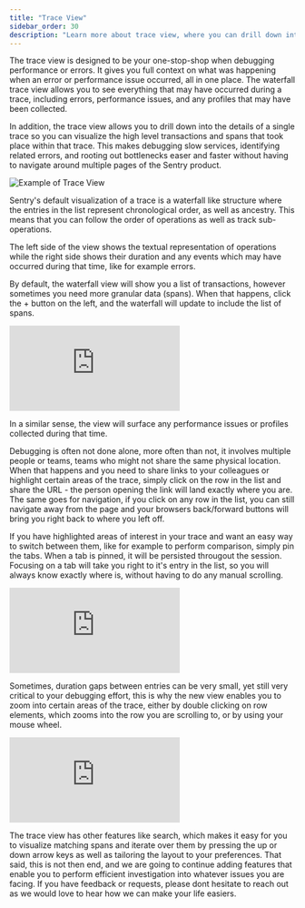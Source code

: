```yaml
---
title: "Trace View"
sidebar_order: 30
description: "Learn more about trace view, where you can drill down into the details of a single trace, allowing you to debug slow services, identify related errors, and find other bottlenecks."
---
```


The trace view is designed to be your one-stop-shop when debugging performance or errors. It gives you full context on what was happening when an error or performance issue occurred, all in one place. The waterfall trace view allows you to see everything that may have occurred during a trace, including errors, performance issues, and any profiles that may have been collected.

In addition, the trace view allows you to drill down into the details of a single trace so you can visualize the high level transactions and spans that took place within that trace. This makes debugging slow services, identifying related errors, and rooting out bottlenecks easer and faster without having to navigate around multiple pages of the Sentry product.

![Example of Trace View](./img/trace-view.png)

Sentry's default visualization of a trace is a waterfall like structure where the entries in the list represent chronological order, as well as ancestry. This means that you can follow the order of operations as well as track sub-operations.

The left side of the view shows the textual representation of operations while the right side shows their duration and any events which may have occurred during that time, like for example errors.

By default, the waterfall view will show you a list of transactions, however sometimes you need more granular data (spans). When that happens, click the + button on the left, and the waterfall will update to include the list of spans.

<div
  style={{
    height: "0px",
    paddingBottom: "calc(66.66% + 41px)",
    position: "relative",
    width: "100%",
  }}
>
  <iframe
    src="https://demo.arcade.software/25H9paIDvBOQp5T3pFeW?embed&show_copy_link=true"
    title="Trace Details — Performance — sentry — Sentry"
    frameborder="0"
    loading="lazy"
    webkitallowfullscreen
    mozallowfullscreen
    allowfullscreen
    allow="clipboard-write"
    style={{
      colorScheme: "light",
      height: "100%",
      left: "0px",
      position: "absolute",
      top: "0px",
      width: "100%",
    }}
    title="Trace view -> Error"
  ></iframe>
</div>

In a similar sense, the view will surface any performance issues or profiles collected during that time.

Debugging is often not done alone, more often than not, it involves multiple people or teams, teams who might not share the same physical location. When that happens and you need to share links to your colleagues or highlight certain areas of the trace, simply click on the row in the list and share the URL - the person opening the link will land exactly where you are. The same goes for navigation, if you click on any row in the list, you can still navigate away from the page and your browsers back/forward buttons will bring you right back to where you left off.

If you have highlighted areas of interest in your trace and want an easy way to switch between them, like for example to perform comparison, simply pin the tabs. When a tab is pinned, it will be persisted througout the session. Focusing on a tab will take you right to it's entry in the list, so you will always know exactly where is, without having to do any manual scrolling.

<div
  style={{
    height: "0px",
    paddingBottom: "calc(66.66% + 41px)",
    position: "relative",
    width: "100%",
  }}
>
  <iframe
    src="https://demo.arcade.software/yP3PFytK0ckfetjJTe52?embed&show_copy_link=true"
    title="Sentry"
    frameborder="0"
    loading="lazy"
    webkitallowfullscreen
    mozallowfullscreen
    allowfullscreen
    allow="clipboard-write"
    style={{
      colorScheme: "light",
      height: "100%",
      left: "0px",
      position: "absolute",
      top: "0px",
      width: "100%",
    }}
    title="Trace view - Tabbing"
  ></iframe>
</div>

Sometimes, duration gaps between entries can be very small, yet still very critical to your debugging effort, this is why the new view enables you to zoom into certain areas of the trace, either by double clicking on row elements, which zooms into the row you are scrolling to, or by using your mouse wheel.

<div
  style={{
    height: "0px",
    paddingBottom: "calc(66.66% + 41px)",
    position: "relative",
    width: "100%",
  }}
>
  <iframe
    src="https://demo.arcade.software/U8JbMjFJR1KRiP4G4j4E?embed&show_copy_link=true"
    title="Trace Details — Performance — sentry — Sentry"
    frameborder="0"
    loading="lazy"
    webkitallowfullscreen
    mozallowfullscreen
    allowfullscreen
    allow="clipboard-write"
    style={{
      colorScheme: "light",
      height: "100%",
      left: "0px",
      position: "absolute",
      top: "0px",
      width: "100%",
    }}
    title="Trace view - Zooming"
  ></iframe>
</div>

The trace view has other features like search, which makes it easy for you to visualize matching spans and iterate over them by pressing the up or down arrow keys as well as tailoring the layout to your preferences. That said, this is not then end, and we are going to continue adding features that enable you to perform efficient investigation into whatever issues you are facing. If you have feedback or requests, please dont hesitate to reach out as we would love to hear how we can make your life easiers.
